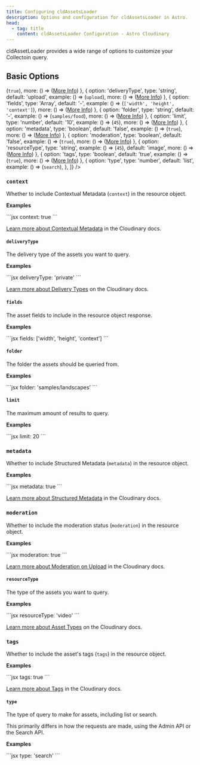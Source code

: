 ```yaml
---
title: Configuring cldAssetsLoader
description: Options and configuration for cldAssetsLoader in Astro.
head:
  - tag: title
    content: cldAssetsLoader Configuration - Astro Cloudinary
---
```



cldAssetLoader provides a wide range of options to customize your Collectoin query.

## Basic Options

<Table
  columns={[
    {
      id: 'option',
      title: 'Option'
    },
    {
      id: 'type',
      title: 'Type'
    },
    {
      id: 'default',
      title: 'Default'
    },
    {
      id: 'example',
      title: 'Example'
    },
    {
      id: 'more'
    }
  ]}
  data={[
    {
      option: 'context',
      type: 'boolean',
      default: 'false',
      example: () => (<code>true</code>),
      more: () => (<a className="whitespace-nowrap" href="https://cloudinary.com/documentation/contextual_metadata">More Info</a>)
    },
    {
      option: 'deliveryType',
      type: 'string',
      default: 'upload',
      example: () => (<code>upload</code>),
      more: () => (<a className="whitespace-nowrap" href="https://cloudinary.com/documentation/transformation_reference#a_angle">More Info</a>)
    },
    {
      option: 'fields',
      type: 'Array<string>',
      default: '-',
      example: () => (<code>['width', 'height', 'context']</code>),
      more: () => (<a className="whitespace-nowrap" href="https://cloudinary.com/documentation/admin_api#get_resources">More Info</a>)
    },
    {
      option: 'folder',
      type: 'string',
      default: '-',
      example: () => (<code>samples/food</code>),
      more: () => (<a className="whitespace-nowrap" href="https://cloudinary.com/documentation/transformation_reference#a_angle">More Info</a>)
    },
    {
      option: 'limit',
      type: 'number',
      default: '10',
      example: () => (<code>45</code>),
      more: () => (<a className="whitespace-nowrap" href="https://cloudinary.com/documentation/transformation_reference#a_angle">More Info</a>)
    },
    {
      option: 'metadata',
      type: 'boolean',
      default: 'false',
      example: () => (<code>true</code>),
      more: () => (<a className="whitespace-nowrap" href="https://cloudinary.com/documentation/structured_metadata">More Info</a>)
    },
    {
      option: 'moderation',
      type: 'boolean',
      default: 'false',
      example: () => (<code>true</code>),
      more: () => (<a className="whitespace-nowrap" href="https://cloudinary.com/documentation/upload_parameters#moderation">More Info</a>)
    },
    {
      option: 'resourceType',
      type: 'string',
      example: () => (<code>45</code>),
      default: 'image',
      more: () => (<a className="whitespace-nowrap" href="https://cloudinary.com/documentation/transformation_reference#a_angle">More Info</a>)
    },
    {
      option: 'tags',
      type: 'boolean',
      default: 'true',
      example: () => (<code>true</code>),
      more: () => (<a className="whitespace-nowrap" href="https://cloudinary.com/documentation/tags">More Info</a>)
    },
    {
      option: 'type',
      type: 'number',
      default: 'list',
      example: () => (<code>search</code>),
    },
  ]}
/>


### `context`

Whether to include Contextual Metadata (`context`) in the resource object.

**Examples**

<CodeBlock>
```jsx
context: true
```
</CodeBlock>

[Learn more about Contextual Metadata](https://cloudinary.com/documentation/contextual_metadata) in the Cloudinary docs.

#### `deliveryType`

The delivery type of the assets you want to query.

**Examples**

<CodeBlock alwaysExpanded>
```jsx
deliveryType: 'private'
```
</CodeBlock>

[Learn more about Delivery Types](https://cloudinary.com/documentation/upload_parameters#delivery_types) on the Cloudinary docs.

#### `fields`

The asset fields to include in the resource object response.

**Examples**

<CodeBlock alwaysExpanded>
```jsx
fields: ['width', 'height', 'context']
```
</CodeBlock>

#### `folder`

The folder the assets should be queried from.

**Examples**

<CodeBlock alwaysExpanded>
```jsx
folder: 'samples/landscapes'
```
</CodeBlock>

#### `limit`

The maximum amount of results to query.

**Examples**

<CodeBlock alwaysExpanded>
```jsx
limit: 20
```
</CodeBlock>

### `metadata`

Whether to include Structured Metadata (`metadata`) in the resource object.

**Examples**

<CodeBlock>
```jsx
metadata: true
```
</CodeBlock>

[Learn more about Structured Metadata](https://cloudinary.com/documentation/structured_metadata) in the Cloudinary docs.

### `moderation`

Whether to include the moderation status (`moderation`) in the resource object.

**Examples**

<CodeBlock>
```jsx
moderation: true
```
</CodeBlock>

[Learn more about Moderation on Upload](https://cloudinary.com/documentation/upload_parameters#moderation) in the Cloudinary docs.

#### `resourceType`

The type of the assets you want to query.

**Examples**

<CodeBlock alwaysExpanded>
```jsx
resourceType: 'video'
```
</CodeBlock>

[Learn more about Asset Types](https://cloudinary.com/documentation/upload_parameters#asset_types) on the Cloudinary docs.

### `tags`

Whether to include the asset's tags (`tags`) in the resource object.

**Examples**

<CodeBlock>
```jsx
tags: true
```
</CodeBlock>

[Learn more about Tags](https://cloudinary.com/documentation/tags) in the Cloudinary docs.

#### `type`

The type of query to make for assets, including list or search.

This primarily differs in how the requests are made, using the Admin API or the Search API.

**Examples**

<CodeBlock alwaysExpanded>
```jsx
type: 'search'
```
</CodeBlock>